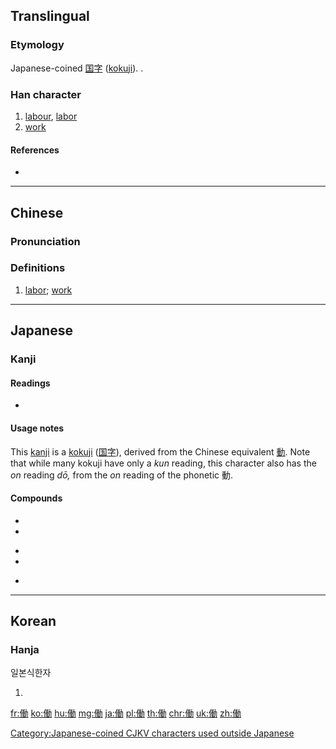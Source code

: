 {{character info/new}}
{{also|動|动|仂}}
==Translingual==

===Etymology===
Japanese-coined [[国字]] ([[kokuji]]). {{Han compound|人|動|alt1=亻}}.

===Han character===
{{Han char|rn=9|rad=人|as=11|sn=13|four=|canj=OHGS|ids=⿰亻動}}

# [[labour]], [[labor]]
# [[work]]

====References====
* {{Han ref|kx=0116.041|dkj=01079|dj=0247.120|hdz=10211.091|uh=50CD|ud=20685}}

[[Category:Japanese-coined CJKV characters used outside Japanese]]

----

==Chinese==
{{zh-forms|s=动|alt=𫢙-nonstandard simp.}}

===Pronunciation===
{{zh-pron
|m=dòng
|c=dung6
|cat=
}}

===Definitions===
{{zh-hanzi}}

# {{n-g|Used only in borrowings of Japanese words:}} [[labor]]; [[work]]
#: {{zh-x|勞働}}

----

==Japanese==

===Kanji===
{{ja-kanji|grade=4|rs=人11}}

====Readings====
* {{ja-readings|kanyoon=[[どう]] (dō)|kun=[[はたらく]] (hataraku), [[はたらき]] (hataraki)}}

====Usage notes====
This [[kanji]] is a [[kokuji]] ([[国字]]), derived from the Chinese equivalent [[動]]. Note that while many kokuji have only a ''kun'' reading, this character also has the ''on'' reading ''dō,'' from the ''on'' reading of the phonetic 動.

====Compounds====
{{top3}}
* {{ja-r|労働|ろうどう}}
* {{ja-r|労働者|ろうどうしゃ}}
{{mid3}}
* {{ja-r|労働組合|ろうどうくみあい}}
* {{ja-r|稼働|かどう}}
{{mid3}}
* {{ja-r|実働|じつどう}}
{{bottom}}

----

==Korean==

===Hanja===
{{ko-hanja|hangeul=[[동]]|eumhun=일하다|rv=dong|mr=tong}} 일본식한자

# {{defn|lang=ko|sort=人11}}

[[fr:働]]
[[ko:働]]
[[hu:働]]
[[mg:働]]
[[ja:働]]
[[pl:働]]
[[th:働]]
[[chr:働]]
[[uk:働]]
[[zh:働]]